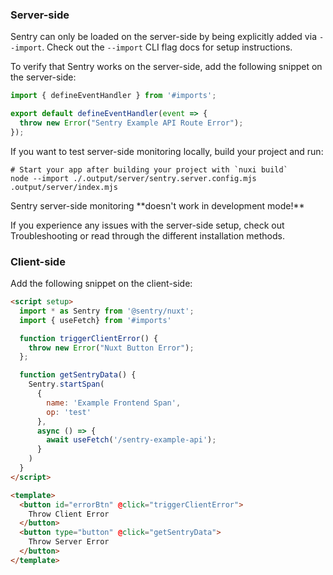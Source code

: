 ### Server-side

Sentry can only be loaded on the server-side by being explicitly added via `--import`.
Check out the <PlatformLink to="/install/cli-import">`--import` CLI flag</PlatformLink> docs for setup instructions.

To verify that Sentry works on the server-side, add the following snippet on the server-side:

```js {tabTitle:Nitro} {filename:server/sentry-example-api.ts}
import { defineEventHandler } from '#imports';

export default defineEventHandler(event => {
  throw new Error("Sentry Example API Route Error");
});

```

If you want to test server-side monitoring locally, build your project and run:
  ```
  # Start your app after building your project with `nuxi build`
  node --import ./.output/server/sentry.server.config.mjs .output/server/index.mjs
  ```

<Alert level="warning">
  Sentry server-side monitoring **doesn't work in development mode!**

  If you experience any issues with the server-side setup, check out <PlatformLink to="/troubleshooting">Troubleshooting</PlatformLink>
  or read through the different <PlatformLink to="/install">installation methods</PlatformLink>.
</Alert>

### Client-side

Add the following snippet on the client-side:

```html {tabTitle:Vue} {filename:pages/example-error.vue}
<script setup>
  import * as Sentry from '@sentry/nuxt';
  import { useFetch} from '#imports'

  function triggerClientError() {
    throw new Error("Nuxt Button Error");
  };

  function getSentryData() {
    Sentry.startSpan(
      {
        name: 'Example Frontend Span',
        op: 'test'
      },
      async () => {
        await useFetch('/sentry-example-api');
      }
    )
  }
</script>

<template>
  <button id="errorBtn" @click="triggerClientError">
    Throw Client Error
  </button>
  <button type="button" @click="getSentryData">
    Throw Server Error
  </button>
</template>
```


